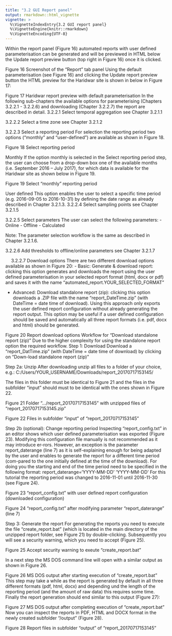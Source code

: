 ---
title: "3.2 GUI Report panel"
output: rmarkdown::html_vignette
vignette: >
  %\VignetteIndexEntry{3.2 GUI report panel}
  %\VignetteEngine{knitr::rmarkdown}
  %\VignetteEncoding{UTF-8}
---

Within the report panel (Figure 16) automated reports with user defined parameterisation can be generated and will be previewed in HTML below the Update report preview button (top right in Figure 16) once it is clicked. 
 
Figure 16 Screenshot of the “Report” tab panel
Using the default parameterisation (see Figure 16) and clicking the Update report preview button the HTML preview for the Haridwar site is shown in below in Figure 17:
  
 
 
 
Figure 17 Haridwar report preview with default parameterisation
In the following sub-chapters the available options for parameterising (Chapters 3.2.2.1 - 3.2.2.6) and downloading (Chapter 3.2.2.7) the report are described in detail. 
3.2.2.1	Select temporal aggregation
see Chapter 3.2.1.1

3.2.2.2	Select a time zone
see Chapter 3.2.1.2

3.2.2.3	Select a reporting period
For selection the reporting period two  options (“monthly” and “user-defined”) are available as shown in Figure 18. 

 
Figure 18 Select reporting period

Monthly 
If the option monthly is selected in the Select reporting period step, the user can choose from a drop-down box one of the available months (i.e. September 2016 – July 2017), for which data is available for the Haridwar site as shown below in Figure 19.
 
Figure 19 Select “monthly” reporting period

User defined
This option enables the user to select a specific time period (e.g. 2016-09-05 to 2016-10-31) by defining the date range as already described in Chapter 3.2.1.3.
3.2.2.4	Select sampling points 
see Chapter 3.2.1.5

3.2.2.5	Select parameters 
The user can select the following parameters: 
-	Online
-	Offline 
-	Calculated 

Note: 
The parameter selection workflow is the same as described in Chapter 3.2.1.6.

3.2.2.6	Add thresholds to offline/online parameters
see Chapter 3.2.1.7

 
3.2.2.7	Download options
There are two different download options available as shown in Figure 20: 
-	Basic: Generate & download report: clicking this option generates and downloads the report using the user defined parameterisation in your selected report format (html, docx or pdf) and saves it with the name “automated_report.YOUR_SELECTED_FORMAT”

-	Advanced: Download standalone report (zip): clicking this option downloads a .ZIP file with the name “report_DateTime.zip” (with DateTime = date time of download). Using this approach only exports the user defined report configuration without already generating the report output. This option may be useful if a user defined configuration should be saved and automatically all three report formats (i.e. pdf, docx and html) should be generated. 
 
Figure 20 Report download options
Workflow for “Download standalone report (zip)”
Due to the higher complexity for using the standalone report option the required workflow.
Step 1: Download 
Download a “report_DatTime.zip” (with DateTime = date time of download)  by clicking on “Down-load standalone report (zip)”

Step 2a: Unzip 
After downloading unzip all files to a folder of your choice, e.g.: 
C:/Users/YOUR_USERNAME/Downloads/report_20170717153145/

The files in this folder must be identical to Figure 21 and the files in the subfolder “input” should must to be identical with the ones shown in Figure 22.
 
Figure 21 Folder “…/report_20170717153145” with unzipped files of “report_20170717153145.zip”

 
Figure 22 Files in subfolder “input” of “report_20170717153145”


Step 2b (optional): Change reporting period 
Inspecting “report_config.txt” in an editor shows which user defined parameterisation was exported (Figure 23). Modifying this configuration file manually is not recommended as it may introduce er-rors. 
However, an exception is the parameter report_daterange (line 7) as it is self-explaining enough for being adapted by the user and enables to generate the report for a different time period (com-pared to the one initially defined at the time of the download). 
For doing you the starting and end of the time period need to be specified in the following format: 
report_daterange='YYYY-MM-DD' 'YYYY-MM-DD' 
For this tutorial the reporting period was changed to 2016-11-01 until 2016-11-30 (see Figure 24). 

 
Figure 23 “report_config.txt” with user defined report configuration (downloaded configuration) 

 
Figure 24 “report_config.txt” after modifying parameter “report_daterange” (line 7) 

Step 3: Generate the report
For generating the reports you need to execute the file “create_report.bat” (which is located in the main directory of the unzipped report folder, see Figure 21) by double-clicking. Subsequently you will see a security warning, which you need to accept (Figure 25).
 
Figure 25 Accept security warning to exeute “create_report.bat”

In a next step the MS DOS command line will open with a similar output as shown in Figure 26. 
 
Figure 26 MS DOS output after starting execution of “create_report.bat”
This step may take a while as the report is generated by default in all three different formats (pdf, html, docx) and depending und the length of the reporting period (and the amount of raw data) this requires some time.
Finally the report generation should end similar to this output (Figure 27):

 
Figure 27 MS DOS output after completing execution of “create_report.bat”
Now you can inspect the reports in PDF, HTML and DOCX format in the newly created subfolder “/output” (Figure 28).

 
Figure 28 Report files in subfolder “output” of “report_20170717153145”
 
